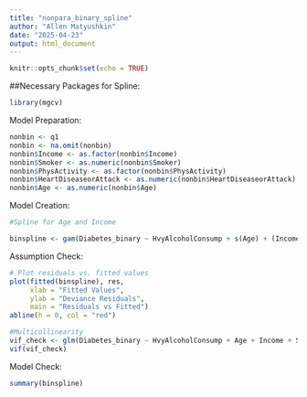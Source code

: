 ```yaml
---
title: "nonpara_binary_spline"
author: "Allen Matyushkin"
date: "2025-04-23"
output: html_document
---
```


```r
knitr::opts_chunk$set(echo = TRUE)
```

##Necessary Packages for Spline:

```r
library(mgcv)
```

Model Preparation:

```r
nonbin <- q1
nonbin <- na.omit(nonbin)
nonbin$Income <- as.factor(nonbin$Income)
nonbin$Smoker <- as.numeric(nonbin$Smoker)
nonbin$PhysActivity <- as.factor(nonbin$PhysActivity)
nonbin$HeartDiseaseorAttack <- as.numeric(nonbin$HeartDiseaseorAttack)
nonbin$Age <- as.numeric(nonbin$Age)

```

Model Creation:

```r
#Spline for Age and Income

binspline <- gam(Diabetes_binary ~ HvyAlcoholConsump + s(Age) + (Income) + Smoker + PhysActivity + HeartDiseaseorAttack, family = binomial(link="logit"), data = nonbin)

```

Assumption Check:

```r
# Plot residuals vs. fitted values
plot(fitted(binspline), res,
     xlab = "Fitted Values",
     ylab = "Deviance Residuals",
     main = "Residuals vs Fitted")
abline(h = 0, col = "red")

#Multicollinearity
vif_check <- glm(Diabetes_binary ~ HvyAlcoholConsump + Age + Income + Smoker + PhysActivity + HeartDiseaseorAttack,data = nonbin, family = binomial)
vif(vif_check)


```

Model Check:

```r
summary(binspline)
```




